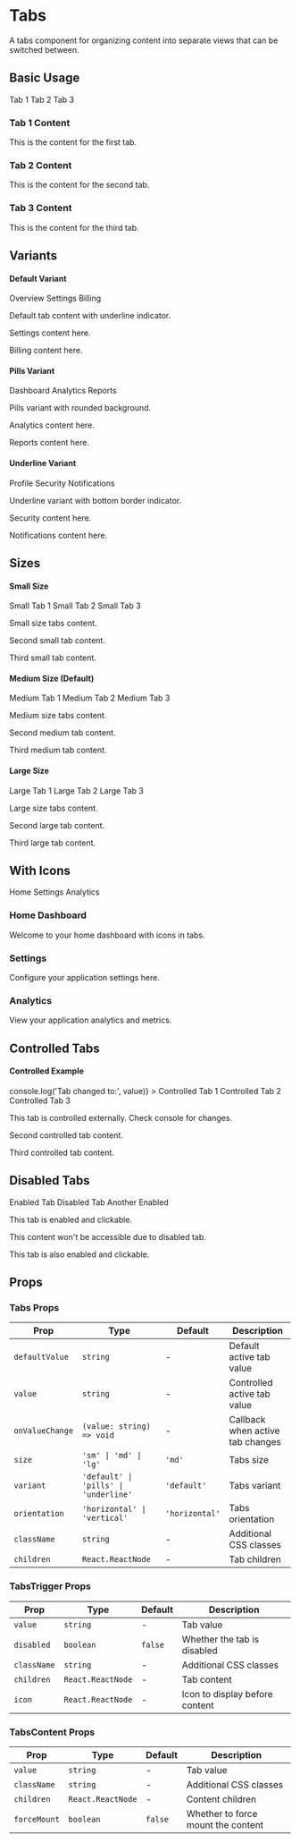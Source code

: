 # Tabs

A tabs component for organizing content into separate views that can be switched between.

## Basic Usage

<Tabs defaultValue="tab1">
  <TabsList>
    <TabsTrigger value="tab1">Tab 1</TabsTrigger>
    <TabsTrigger value="tab2">Tab 2</TabsTrigger>
    <TabsTrigger value="tab3">Tab 3</TabsTrigger>
  </TabsList>
  <TabsContent value="tab1">
    <div className="p-4">
      <h3 className="text-lg font-semibold mb-2">Tab 1 Content</h3>
      <p>This is the content for the first tab.</p>
    </div>
  </TabsContent>
  <TabsContent value="tab2">
    <div className="p-4">
      <h3 className="text-lg font-semibold mb-2">Tab 2 Content</h3>
      <p>This is the content for the second tab.</p>
    </div>
  </TabsContent>
  <TabsContent value="tab3">
    <div className="p-4">
      <h3 className="text-lg font-semibold mb-2">Tab 3 Content</h3>
      <p>This is the content for the third tab.</p>
    </div>
  </TabsContent>
</Tabs>

## Variants

<div className="space-y-8">
  <div>
    <h4 className="text-sm font-medium mb-4">Default Variant</h4>
    <Tabs defaultValue="default1" variant="default">
      <TabsList>
        <TabsTrigger value="default1">Overview</TabsTrigger>
        <TabsTrigger value="default2">Settings</TabsTrigger>
        <TabsTrigger value="default3">Billing</TabsTrigger>
      </TabsList>
      <TabsContent value="default1">
        <div className="p-4 border rounded-lg">
          <p>Default tab content with underline indicator.</p>
        </div>
      </TabsContent>
      <TabsContent value="default2">
        <div className="p-4 border rounded-lg">
          <p>Settings content here.</p>
        </div>
      </TabsContent>
      <TabsContent value="default3">
        <div className="p-4 border rounded-lg">
          <p>Billing content here.</p>
        </div>
      </TabsContent>
    </Tabs>
  </div>

  <div>
    <h4 className="text-sm font-medium mb-4">Pills Variant</h4>
    <Tabs defaultValue="pills1" variant="pills">
      <TabsList>
        <TabsTrigger value="pills1">Dashboard</TabsTrigger>
        <TabsTrigger value="pills2">Analytics</TabsTrigger>
        <TabsTrigger value="pills3">Reports</TabsTrigger>
      </TabsList>
      <TabsContent value="pills1">
        <div className="p-4 border rounded-lg">
          <p>Pills variant with rounded background.</p>
        </div>
      </TabsContent>
      <TabsContent value="pills2">
        <div className="p-4 border rounded-lg">
          <p>Analytics content here.</p>
        </div>
      </TabsContent>
      <TabsContent value="pills3">
        <div className="p-4 border rounded-lg">
          <p>Reports content here.</p>
        </div>
      </TabsContent>
    </Tabs>
  </div>

  <div>
    <h4 className="text-sm font-medium mb-4">Underline Variant</h4>
    <Tabs defaultValue="underline1" variant="underline">
      <TabsList>
        <TabsTrigger value="underline1">Profile</TabsTrigger>
        <TabsTrigger value="underline2">Security</TabsTrigger>
        <TabsTrigger value="underline3">Notifications</TabsTrigger>
      </TabsList>
      <TabsContent value="underline1">
        <div className="p-4 border rounded-lg">
          <p>Underline variant with bottom border indicator.</p>
        </div>
      </TabsContent>
      <TabsContent value="underline2">
        <div className="p-4 border rounded-lg">
          <p>Security content here.</p>
        </div>
      </TabsContent>
      <TabsContent value="underline3">
        <div className="p-4 border rounded-lg">
          <p>Notifications content here.</p>
        </div>
      </TabsContent>
    </Tabs>
  </div>
</div>

## Sizes

<div className="space-y-8">
  <div>
    <h4 className="text-sm font-medium mb-4">Small Size</h4>
    <Tabs defaultValue="small1" size="sm">
      <TabsList>
        <TabsTrigger value="small1">Small Tab 1</TabsTrigger>
        <TabsTrigger value="small2">Small Tab 2</TabsTrigger>
        <TabsTrigger value="small3">Small Tab 3</TabsTrigger>
      </TabsList>
      <TabsContent value="small1">
        <div className="p-4 border rounded-lg">
          <p>Small size tabs content.</p>
        </div>
      </TabsContent>
      <TabsContent value="small2">
        <div className="p-4 border rounded-lg">
          <p>Second small tab content.</p>
        </div>
      </TabsContent>
      <TabsContent value="small3">
        <div className="p-4 border rounded-lg">
          <p>Third small tab content.</p>
        </div>
      </TabsContent>
    </Tabs>
  </div>

  <div>
    <h4 className="text-sm font-medium mb-4">Medium Size (Default)</h4>
    <Tabs defaultValue="medium1" size="md">
      <TabsList>
        <TabsTrigger value="medium1">Medium Tab 1</TabsTrigger>
        <TabsTrigger value="medium2">Medium Tab 2</TabsTrigger>
        <TabsTrigger value="medium3">Medium Tab 3</TabsTrigger>
      </TabsList>
      <TabsContent value="medium1">
        <div className="p-4 border rounded-lg">
          <p>Medium size tabs content.</p>
        </div>
      </TabsContent>
      <TabsContent value="medium2">
        <div className="p-4 border rounded-lg">
          <p>Second medium tab content.</p>
        </div>
      </TabsContent>
      <TabsContent value="medium3">
        <div className="p-4 border rounded-lg">
          <p>Third medium tab content.</p>
        </div>
      </TabsContent>
    </Tabs>
  </div>

  <div>
    <h4 className="text-sm font-medium mb-4">Large Size</h4>
    <Tabs defaultValue="large1" size="lg">
      <TabsList>
        <TabsTrigger value="large1">Large Tab 1</TabsTrigger>
        <TabsTrigger value="large2">Large Tab 2</TabsTrigger>
        <TabsTrigger value="large3">Large Tab 3</TabsTrigger>
      </TabsList>
      <TabsContent value="large1">
        <div className="p-4 border rounded-lg">
          <p>Large size tabs content.</p>
        </div>
      </TabsContent>
      <TabsContent value="large2">
        <div className="p-4 border rounded-lg">
          <p>Second large tab content.</p>
        </div>
      </TabsContent>
      <TabsContent value="large3">
        <div className="p-4 border rounded-lg">
          <p>Third large tab content.</p>
        </div>
      </TabsContent>
    </Tabs>
  </div>
</div>

## With Icons

<Tabs defaultValue="icon1">
  <TabsList>
    <TabsTrigger value="icon1" icon="🏠">Home</TabsTrigger>
    <TabsTrigger value="icon2" icon="⚙️">Settings</TabsTrigger>
    <TabsTrigger value="icon3" icon="📊">Analytics</TabsTrigger>
  </TabsList>
  <TabsContent value="icon1">
    <div className="p-4 border rounded-lg">
      <h3 className="text-lg font-semibold mb-2">Home Dashboard</h3>
      <p>Welcome to your home dashboard with icons in tabs.</p>
    </div>
  </TabsContent>
  <TabsContent value="icon2">
    <div className="p-4 border rounded-lg">
      <h3 className="text-lg font-semibold mb-2">Settings</h3>
      <p>Configure your application settings here.</p>
    </div>
  </TabsContent>
  <TabsContent value="icon3">
    <div className="p-4 border rounded-lg">
      <h3 className="text-lg font-semibold mb-2">Analytics</h3>
      <p>View your application analytics and metrics.</p>
    </div>
  </TabsContent>
</Tabs>

## Controlled Tabs

<div>
  <h4 className="text-sm font-medium mb-4">Controlled Example</h4>
  <Tabs 
    value="controlled1" 
    onValueChange={(value) => console.log('Tab changed to:', value)}
  >
    <TabsList>
      <TabsTrigger value="controlled1">Controlled Tab 1</TabsTrigger>
      <TabsTrigger value="controlled2">Controlled Tab 2</TabsTrigger>
      <TabsTrigger value="controlled3">Controlled Tab 3</TabsTrigger>
    </TabsList>
    <TabsContent value="controlled1">
      <div className="p-4 border rounded-lg">
        <p>This tab is controlled externally. Check console for changes.</p>
      </div>
    </TabsContent>
    <TabsContent value="controlled2">
      <div className="p-4 border rounded-lg">
        <p>Second controlled tab content.</p>
      </div>
    </TabsContent>
    <TabsContent value="controlled3">
      <div className="p-4 border rounded-lg">
        <p>Third controlled tab content.</p>
      </div>
    </TabsContent>
  </Tabs>
</div>

## Disabled Tabs

<Tabs defaultValue="enabled1">
  <TabsList>
    <TabsTrigger value="enabled1">Enabled Tab</TabsTrigger>
    <TabsTrigger value="disabled1" disabled>Disabled Tab</TabsTrigger>
    <TabsTrigger value="enabled2">Another Enabled</TabsTrigger>
  </TabsList>
  <TabsContent value="enabled1">
    <div className="p-4 border rounded-lg">
      <p>This tab is enabled and clickable.</p>
    </div>
  </TabsContent>
  <TabsContent value="disabled1">
    <div className="p-4 border rounded-lg">
      <p>This content won't be accessible due to disabled tab.</p>
    </div>
  </TabsContent>
  <TabsContent value="enabled2">
    <div className="p-4 border rounded-lg">
      <p>This tab is also enabled and clickable.</p>
    </div>
  </TabsContent>
</Tabs>

## Props

### Tabs Props

| Prop | Type | Default | Description |
|------|------|---------|-------------|
| `defaultValue` | `string` | - | Default active tab value |
| `value` | `string` | - | Controlled active tab value |
| `onValueChange` | `(value: string) => void` | - | Callback when active tab changes |
| `size` | `'sm' \| 'md' \| 'lg'` | `'md'` | Tabs size |
| `variant` | `'default' \| 'pills' \| 'underline'` | `'default'` | Tabs variant |
| `orientation` | `'horizontal' \| 'vertical'` | `'horizontal'` | Tabs orientation |
| `className` | `string` | - | Additional CSS classes |
| `children` | `React.ReactNode` | - | Tab children |

### TabsTrigger Props

| Prop | Type | Default | Description |
|------|------|---------|-------------|
| `value` | `string` | - | Tab value |
| `disabled` | `boolean` | `false` | Whether the tab is disabled |
| `className` | `string` | - | Additional CSS classes |
| `children` | `React.ReactNode` | - | Tab content |
| `icon` | `React.ReactNode` | - | Icon to display before content |

### TabsContent Props

| Prop | Type | Default | Description |
|------|------|---------|-------------|
| `value` | `string` | - | Tab value |
| `className` | `string` | - | Additional CSS classes |
| `children` | `React.ReactNode` | - | Content children |
| `forceMount` | `boolean` | `false` | Whether to force mount the content |
